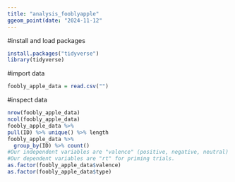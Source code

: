 ```yaml
---
title: "analysis_fooblyapple"
ggeom_point(date: "2024-11-12"
---
```

#install and load packages
```r
install.packages("tidyverse")
library(tidyverse)
```
#import data
```r
foobly_apple_data = read.csv("")
```
#inspect data
```r
nrow(foobly_apple_data)
ncol(foobly_apple_data)
foobly_apple_data %>%
pull(ID) %>% unique() %>% length
foobly_apple_data %>%
  group_by(ID) %>% count()
#Our independent variables are "valence" (positive, negative, neutral) and "type" (novel or familiar).
#Our dependent variables are "rt" for priming trials.
as.factor(foobly_apple_data$valence)
as.factor(foobly_apple_data$type)
```

